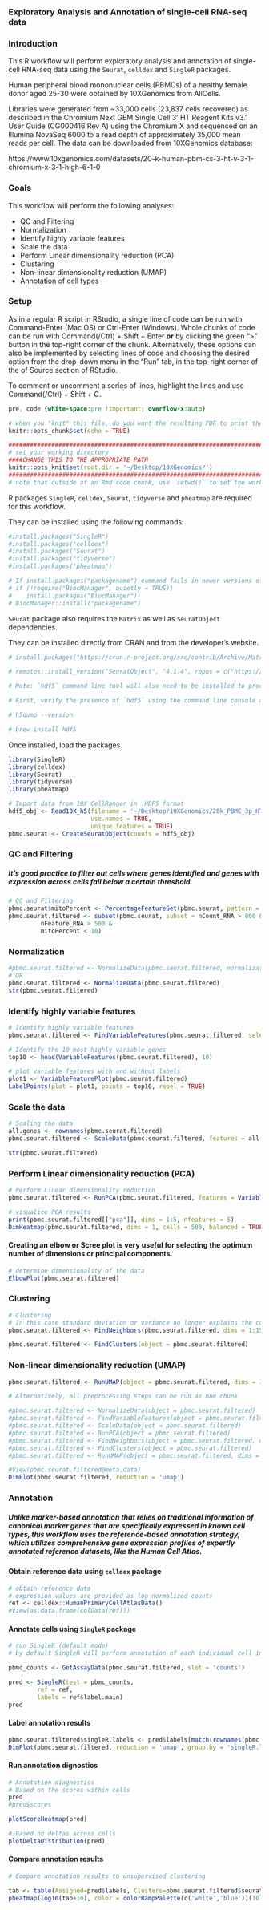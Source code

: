 ### Exploratory Analysis and Annotation of single-cell RNA-seq data

### Introduction

This R workflow will perform exploratory analysis and annotation of single-cell RNA-seq data using the `Seurat`, `celldex` and `SingleR` packages. 

Human peripheral blood mononuclear cells (PBMCs) of a healthy female donor aged 25-30 were obtained by 10XGenomics from AllCells.

Libraries were generated from ~33,000 cells (23,837 cells recovered) as described in the Chromium Next GEM Single Cell 3' HT Reagent Kits v3.1 User Guide (CG000416 Rev A) using the Chromium X and sequenced on an Illumina NovaSeq 6000 to a read depth of approximately 35,000 mean reads per cell. The data can be downloaded from 10XGenomics database:

https://www.10xgenomics.com/datasets/20-k-human-pbm-cs-3-ht-v-3-1-chromium-x-3-1-high-6-1-0

### Goals

This workflow will perform the following analyses:

-   QC and Filtering 
-   Normalization
-   Identify highly variable features
-   Scale the data
-   Perform Linear dimensionality reduction (PCA)
-   Clustering
-   Non-linear dimensionality reduction (UMAP)
-   Annotation of cell types

### Setup

As in a regular R script in RStudio, a single line of code can be run with Command-Enter (Mac OS) or Ctrl-Enter (Windows). Whole chunks of code can be run with Command(/Ctrl) + Shift + Enter **or** by clicking the green "\>" button in the top-right corner of the chunk. Alternatively, these options can also be implemented by selecting lines of code and choosing the desired option from the drop-down menu in the "Run" tab, in the top-right corner of the of Source section of RStudio.

To comment or uncomment a series of lines, highlight the lines and use Command(/Ctrl) + Shift + C.

```css
pre, code {white-space:pre !important; overflow-x:auto}
```


```r
# when you "knit" this file, do you want the resulting PDF to print the code in each chunk (TRUE = yes)?
knitr::opts_chunk$set(echo = TRUE)

################################################################################
# set your working directory
####CHANGE THIS TO THE APPROPRIATE PATH
knitr::opts_knit$set(root.dir = '~/Desktop/10XGenomics/')
################################################################################
# note that outside of an Rmd code chunk, use `setwd()` to set the working directory in R
```

R packages `SingleR`, `celldex`, `Seurat`, `tidyverse` and `pheatmap` are required for this workflow. 

They can be installed using the following commands:

```r
#install.packages("SingleR")
#install.packages("celldex")
#install.packages("Seurat")
#install.packages("tidyverse")
#install.packages("pheatmap")

# If install.packages("packagename") command fails in newer versions of R uncomment and run the commands:
# if (!require("BiocManager", quietly = TRUE))
#    install.packages("BiocManager")
# BiocManager::install("packagename")
```

`Seurat` package also requires the `Matrix` as well as `SeuratObject` dependencies. 

They can be installed directly from CRAN and from the developer's website.

```r
# install.packages("https://cran.r-project.org/src/contrib/Archive/Matrix/Matrix_1.6-1.tar.gz", repos = NULL, type = "source")

# remotes::install_version("SeuratObject", "4.1.4", repos = c("https://satijalab.r-universe.dev", getOption("repos")))

# Note: `hdf5` command line tool will also need to be installed to process `.HDF5` or `.h5` files.  

# First, verify the presence of `hdf5` using the command line console and if necessary, install `hdf5`, e.g. by using homebrew:

# h5dump --version

# brew install hdf5
```

Once installed, load the packages.

```r
library(SingleR)
library(celldex)
library(Seurat)
library(tidyverse)
library(pheatmap)
```


```r
# Import data from 10X CellRanger in .HDF5 format 
hdf5_obj <- Read10X_h5(filename = '~/Desktop/10XGenomics/20k_PBMC_3p_HT_nextgem_Chromium_X_filtered_feature_bc_matrix.h5',
                       use.names = TRUE,
                       unique.features = TRUE)
pbmc.seurat <- CreateSeuratObject(counts = hdf5_obj)
```

### QC and Filtering

##### It's good practice to filter out cells where genes identified and genes with expression across cells fall below a certain threshold.

```r
# QC and Filtering
pbmc.seurat$mitoPercent <- PercentageFeatureSet(pbmc.seurat, pattern = '^MT-')
pbmc.seurat.filtered <- subset(pbmc.seurat, subset = nCount_RNA > 800 &
         nFeature_RNA > 500 &
         mitoPercent < 10)
```

### Normalization

```r
#pbmc.seurat.filtered <- NormalizeData(pbmc.seurat.filtered, normalization.method = "LogNormalize", scale.factor = 10000)
# OR
pbmc.seurat.filtered <- NormalizeData(pbmc.seurat.filtered)
str(pbmc.seurat.filtered)
```

### Identify highly variable features

```r
# Identify highly variable features
pbmc.seurat.filtered <- FindVariableFeatures(pbmc.seurat.filtered, selection.method = "vst", nfeatures = 2000)

# Identify the 10 most highly variable genes
top10 <- head(VariableFeatures(pbmc.seurat.filtered), 10)

# plot variable features with and without labels
plot1 <- VariableFeaturePlot(pbmc.seurat.filtered)
LabelPoints(plot = plot1, points = top10, repel = TRUE)
```
### Scale the data

```r
# Scaling the data
all.genes <- rownames(pbmc.seurat.filtered)
pbmc.seurat.filtered <- ScaleData(pbmc.seurat.filtered, features = all.genes)

str(pbmc.seurat.filtered)
```
### Perform Linear dimensionality reduction (PCA)

```r
# Perform Linear dimensionality reduction 
pbmc.seurat.filtered <- RunPCA(pbmc.seurat.filtered, features = VariableFeatures(object = pbmc.seurat.filtered))

# visualize PCA results
print(pbmc.seurat.filtered[["pca"]], dims = 1:5, nfeatures = 5)
DimHeatmap(pbmc.seurat.filtered, dims = 1, cells = 500, balanced = TRUE)
```

#### Creating an elbow or Scree plot is very useful for selecting the optimum number of dimensions or principal components.

```r
# determine dimensionality of the data
ElbowPlot(pbmc.seurat.filtered)
```

### Clustering

```r
# Clustering
# In this case standard deviation or variance no longer explains the components or dimensions greater than 15
pbmc.seurat.filtered <- FindNeighbors(pbmc.seurat.filtered, dims = 1:15)

pbmc.seurat.filtered <- FindClusters(object = pbmc.seurat.filtered)
```

### Non-linear dimensionality reduction (UMAP)

```r
pbmc.seurat.filtered <- RunUMAP(object = pbmc.seurat.filtered, dims = 1:15)
```

```r
# Alternatively, all preprocessing steps can be run as one chunk

#pbmc.seurat.filtered <- NormalizeData(object = pbmc.seurat.filtered)
#pbmc.seurat.filtered <- FindVariableFeatures(object = pbmc.seurat.filtered)
#pbmc.seurat.filtered <- ScaleData(object = pbmc.seurat.filtered)
#pbmc.seurat.filtered <- RunPCA(object = pbmc.seurat.filtered)
#pbmc.seurat.filtered <- FindNeighbors(object = pbmc.seurat.filtered, dims = 1:15)
#pbmc.seurat.filtered <- FindClusters(object = pbmc.seurat.filtered)
#pbmc.seurat.filtered <- RunUMAP(object = pbmc.seurat.filtered, dims = 1:15)
```

```r
#View(pbmc.seurat.filtered@meta.data)
DimPlot(pbmc.seurat.filtered, reduction = 'umap')
```

### Annotation 

##### Unlike marker-based annotation that relies on traditional information of canonical marker genes that are specifically expressed in known cell types, this workflow uses the reference-based annotation strategy, which utilizes comprehensive gene expression profiles of expertly annotated reference datasets, like the Human Cell Atlas.

#### Obtain reference data using `celldex` package

```r
# obtain reference data
# expression values are provided as log normalized counts
ref <- celldex::HumanPrimaryCellAtlasData()
#View(as.data.frame(colData(ref)))
```

#### Annotate cells using `SingleR` package

```r
# run SingleR (default mode)
# by default SingleR will perform annotation of each individual cell in the test dataset

pbmc_counts <- GetAssayData(pbmc.seurat.filtered, slot = 'counts')

pred <- SingleR(test = pbmc_counts,
        ref = ref,
        labels = ref$label.main)
pred
```

#### Label annotation results

```r
pbmc.seurat.filtered$singleR.labels <- pred$labels[match(rownames(pbmc.seurat.filtered@meta.data), rownames(pred))]
DimPlot(pbmc.seurat.filtered, reduction = 'umap', group.by = 'singleR.labels')
```

#### Run annotation dignostics

```r
# Annotation diagnostics
# Based on the scores within cells
pred
#pred$scores

plotScoreHeatmap(pred)

# Based on deltas across cells 
plotDeltaDistribution(pred)
```

#### Compare annotation results

```r
# Compare annotation results to unsupervised clustering

tab <- table(Assigned=pred$labels, Clusters=pbmc.seurat.filtered$seurat_clusters)
pheatmap(log10(tab+10), color = colorRampPalette(c('white','blue'))(10))
```

